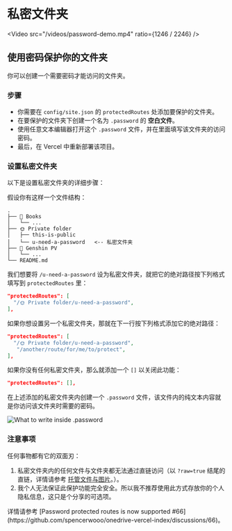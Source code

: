 
# 私密文件夹

<Video src="/videos/password-demo.mp4" ratio={1246 / 2246} />

## 使用密码保护你的文件夹

你可以创建一个需要密码才能访问的文件夹。

### 步骤

- 你需要在 `config/site.json` 的 `protectedRoutes` 处添加要保护的文件夹。
- 在要保护的文件夹下创建一个名为  `.password` 的 **空白文件**。
- 使用任意文本编辑器打开这个 `.password` 文件，并在里面填写该文件夹的访问密码。
- 最后，在 Vercel 中重新部署该项目。

### 设置私密文件夹

以下是设置私密文件夹的详细步骤：

假设你有这样一个文件结构：

```
.
├── 📕 Books
│   └── ...
├── 🌞 Private folder
│   ├── this-is-public
│   └── u-need-a-password   <-- 私密文件夹
├── 🍡 Genshin PV
│   └── ...
└── README.md
```

我们想要将 `/u-need-a-password` 设为私密文件夹，就把它的绝对路径按下列格式填写到 `protectedRoutes` 里：

```json
"protectedRoutes": [
  "/🌞 Private folder/u-need-a-password",
],
```

如果你想设置另一个私密文件夹，那就在下一行按下列格式添加它的绝对路径：

```json
"protectedRoutes": [
  "/🌞 Private folder/u-need-a-password",
   "/another/route/for/me/to/protect",
],
```

如果你没有任何私密文件夹，那么就添加一个 `[]` 以关闭此功能：

```json
"protectedRoutes": [],
```

在上述添加的私密文件夹内创建一个 `.password` 文件，该文件内的纯文本内容就是你访问该文件夹时需要的密码。

![What to write inside .password](../_images/features/dot-password-file.png)

### 注意事项

任何事物都有它的双面刃：

1. 私密文件夹内的任何文件与文件夹都无法通过直链访问（以 `?raw=true` 结尾的直链，详情请参考 [托管文件与图片](./hosting-images-directly.zh)。）。
2. 我个人无法保证此保护功能完全安全。所以我不推荐使用此方式存放你的个人隐私信息，这只是个分享的可选项。

<Callout emoji="🗣">
  详情请参考 [Password protected routes is now supported #66](https://github.com/spencerwooo/onedrive-vercel-index/discussions/66)。
</Callout>
